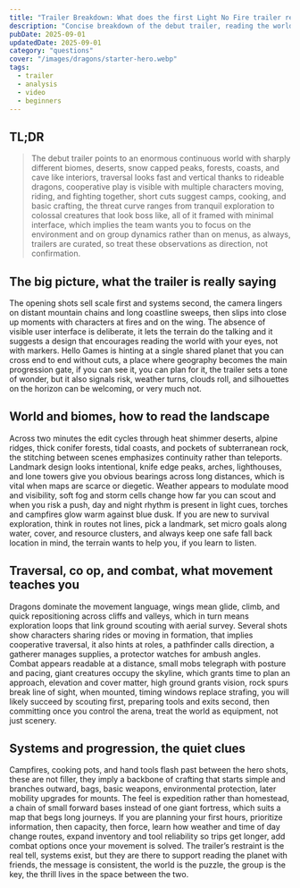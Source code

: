 ```yaml
---
title: "Trailer Breakdown: What does the first Light No Fire trailer reveal?"
description: "Concise breakdown of the debut trailer, reading the world, systems, and early hints, with the video embedded."
pubDate: 2025-09-01
updatedDate: 2025-09-01
category: "questions"
cover: "/images/dragons/starter-hero.webp"
tags:
  - trailer
  - analysis
  - video
  - beginners
---
```





## TL;DR

> The debut trailer points to an enormous continuous world with sharply different biomes, deserts, snow capped peaks, forests, coasts, and cave like interiors, traversal looks fast and vertical thanks to rideable dragons, cooperative play is visible with multiple characters moving, riding, and fighting together, short cuts suggest camps, cooking, and basic crafting, the threat curve ranges from tranquil exploration to colossal creatures that look boss like, all of it framed with minimal interface, which implies the team wants you to focus on the environment and on group dynamics rather than on menus, as always, trailers are curated, so treat these observations as direction, not confirmation.



<EmbedYouTube url="https://www.youtube.com/watch?v=jKQem4Z6ioQ" title="Light No Fire — Official Trailer" />

## The big picture, what the trailer is really saying

The opening shots sell scale first and systems second, the camera lingers on distant mountain chains and long coastline sweeps, then slips into close up moments with characters at fires and on the wing. The absence of visible user interface is deliberate, it lets the terrain do the talking and it suggests a design that encourages reading the world with your eyes, not with markers. Hello Games is hinting at a single shared planet that you can cross end to end without cuts, a place where geography becomes the main progression gate, if you can see it, you can plan for it, the trailer sets a tone of wonder, but it also signals risk, weather turns, clouds roll, and silhouettes on the horizon can be welcoming, or very much not.

## World and biomes, how to read the landscape

Across two minutes the edit cycles through heat shimmer deserts, alpine ridges, thick conifer forests, tidal coasts, and pockets of subterranean rock, the stitching between scenes emphasizes continuity rather than teleports. Landmark design looks intentional, knife edge peaks, arches, lighthouses, and lone towers give you obvious bearings across long distances, which is vital when maps are scarce or diegetic. Weather appears to modulate mood and visibility, soft fog and storm cells change how far you can scout and when you risk a push, day and night rhythm is present in light cues, torches and campfires glow warm against blue dusk. If you are new to survival exploration, think in routes not lines, pick a landmark, set micro goals along water, cover, and resource clusters, and always keep one safe fall back location in mind, the terrain wants to help you, if you learn to listen.

## Traversal, co op, and combat, what movement teaches you

Dragons dominate the movement language, wings mean glide, climb, and quick repositioning across cliffs and valleys, which in turn means exploration loops that link ground scouting with aerial survey. Several shots show characters sharing rides or moving in formation, that implies cooperative traversal, it also hints at roles, a pathfinder calls direction, a gatherer manages supplies, a protector watches for ambush angles. Combat appears readable at a distance, small mobs telegraph with posture and pacing, giant creatures occupy the skyline, which grants time to plan an approach, elevation and cover matter, high ground grants vision, rock spurs break line of sight, when mounted, timing windows replace strafing, you will likely succeed by scouting first, preparing tools and exits second, then committing once you control the arena, treat the world as equipment, not just scenery.

## Systems and progression, the quiet clues

Campfires, cooking pots, and hand tools flash past between the hero shots, these are not filler, they imply a backbone of crafting that starts simple and branches outward, bags, basic weapons, environmental protection, later mobility upgrades for mounts. The feel is expedition rather than homestead, a chain of small forward bases instead of one giant fortress, which suits a map that begs long journeys. If you are planning your first hours, prioritize information, then capacity, then force, learn how weather and time of day change routes, expand inventory and tool reliability so trips get longer, add combat options once your movement is solved. The trailer’s restraint is the real tell, systems exist, but they are there to support reading the planet with friends, the message is consistent, the world is the puzzle, the group is the key, the thrill lives in the space between the two.
